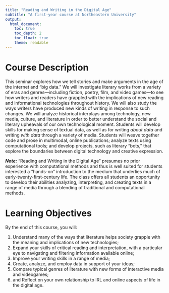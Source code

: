 ```yaml
---
title: "Reading and Writing in the Digital Age"
subtitle: "A first-year course at Northeastern University"
output: 
  html_document:
    toc: true
    toc_depth: 2
    toc_float: true
    theme: readable
---
```


# Course Description

This seminar explores how we tell stories and make arguments in the age of the internet and "big data." We will investigate literary works from a variety of eras and genres—including fiction, poetry, film, and video games—to see how writers and readers have grappled with the implications of new reading and informational technologies throughout history. We will also study the ways writers have produced new kinds of writing in response to such changes. We will analyze historical interplays among technology, new media, culture, and literature in order to better understand the social and literary upheavals of our own technological moment. Students will develop skills for making sense of textual data, as well as for writing *about data* and writing *with data* through a variety of media. Students will weave together code and prose in multimodal, online publications; analyze texts using computational tools; and develop projects, such as literary “bots,” that explore the boundaries between digital technology and creative expression.

***Note:*** "Reading and Writing in the Digital Age" presumes no prior experience with computational methods and thus is well suited for students interested a “hands-on” introduction to the medium that underlies much of early-twenty-first-century life. The class offers all students an opportunity to develop their abilities analyzing, interpreting, and creating texts in a range of media through a blending of traditional and computational methods.

# Learning Objectives

By the end of this course, you will:

1. Understand many of the ways that literature helps society grapple with the meaning and implications of new technologies;
2. Expand your skills of critical reading and interpretation, with a particular eye to navigating and filtering information available online;
3. Improve your writing skills in a range of media;
4. Create, analyze, and employ data in support of your ideas;
5. Compare typical genres of literature with new forms of interactive media and videogames;
6. and Reflect on your own relationship to IRL and online aspects of life in the digital age.